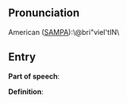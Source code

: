== Pronunciation ==

American ([[SAMPA]]):\@bri"vieI'tIN\

== Entry ==

'''Part of speech''': 

'''Definition''':

{{stub}}